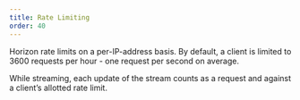 ```yaml
---
title: Rate Limiting
order: 40
---
```


Horizon rate limits on a per-IP-address basis. By default, a client is limited to 3600 requests per hour - one request per second on average.

While streaming, each update of the stream counts as a request and against a client’s allotted rate limit.
